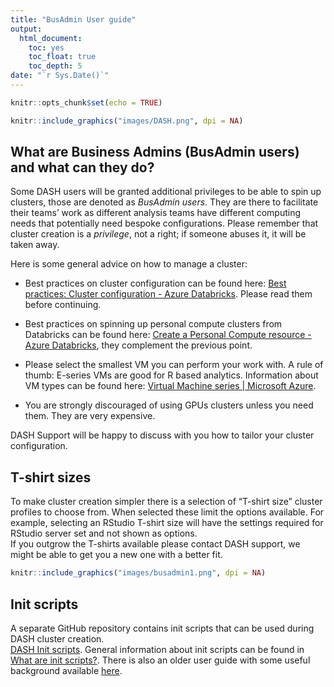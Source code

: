 ```yaml
---
title: "BusAdmin User guide"
output:
  html_document:
    toc: yes
    toc_float: true
    toc_depth: 5
date: "`r Sys.Date()`"
---
```


```r
knitr::opts_chunk$set(echo = TRUE)
```

```r
knitr::include_graphics("images/DASH.png", dpi = NA)
```

## What are Business Admins (BusAdmin users) and what can they do?

Some DASH users will be granted additional privileges to be able to spin up clusters, those are denoted as *BusAdmin users*. They are there to facilitate their teams' work as different analysis teams have different computing needs that potentially need bespoke configurations. Please remember that cluster creation is a *privilege*, not a right; if someone abuses it, it will be taken away.

Here is some general advice on how to manage a cluster:

-   Best practices on cluster configuration can be found here: [Best practices: Cluster configuration - Azure Databricks](https://learn.microsoft.com/en-gb/azure/databricks/clusters/cluster-config-best-practices). Please read them before continuing.

-   Best practices on spinning up personal compute clusters from Databricks can be found here: [Create a Personal Compute resource - Azure Databricks](https://learn.microsoft.com/en-gb/azure/databricks/clusters/personal-compute), they complement the previous point.

-   Please select the smallest VM you can perform your work with. A rule of thumb: E-series VMs are good for R based analytics. Information about VM types can be found here: [Virtual Machine series \| Microsoft Azure](https://azure.microsoft.com/en-us/pricing/details/virtual-machines/series/).

-   You are strongly discouraged of using GPUs clusters unless you need them. They are very expensive.

DASH Support will be happy to discuss with you how to tailor your cluster configuration.

## T-shirt sizes

To make cluster creation simpler there is a selection of "T-shirt size" cluster profiles to choose from. When selected these limit the options available. For example, selecting an RStudio T-shirt size will have the settings required for RStudio server set and not shown as options.  
If you outgrow the T-shirts available please contact DASH support, we might be able to get you a new one with a better fit.


```r
knitr::include_graphics("images/busadmin1.png", dpi = NA)
```

## Init scripts

A separate GitHub repository contains init scripts that can be used during DASH cluster creation.\
[DASH Init scripts](https://github.com/Defra-Data-Science-Centre-of-Excellence/init-scripts). General information about init scripts can be found in [What are init scripts?](https://docs.databricks.com/en/init-scripts/index.html). There is also an older user guide with some useful background available [here](https://defra-data-science-centre-of-excellence.github.io/CDAP_training/ini_scripts_guide/).

